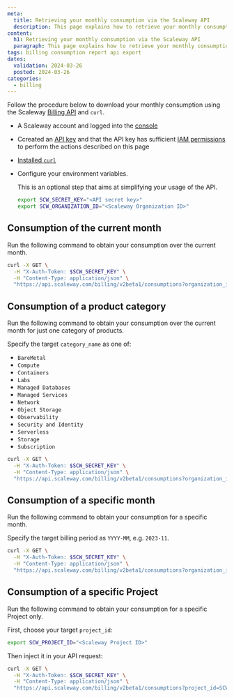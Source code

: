 ```yaml
---
meta:
  title: Retrieving your monthly consumption via the Scaleway API
  description: This page explains how to retrieve your monthly consumption via the Scaleway API
content:
  h1: Retrieving your monthly consumption via the Scaleway API
  paragraph: This page explains how to retrieve your monthly consumption via the Scaleway API
tags: billing consumption report api export
dates:
  validation: 2024-03-26
  posted: 2024-03-26
categories:
  - billing
---
```


Follow the procedure below to download your monthly consumption using the Scaleway [Billing API](https://www.scaleway.com/en/developers/api/billing/#path-consumption-get-monthly-consumption) and `curl`.

<Macro id="requirements" />

- A Scaleway account and logged into the [console](https://console.scaleway.com/organization)
- Ccreated an [API key](https://www.scaleway.com/en/docs/identity-and-access-management/iam/how-to/create-api-keys/) and that the API key has sufficient [IAM permissions](https://www.scaleway.com/en/docs/identity-and-access-management/iam/reference-content/permission-sets/) to perform the actions described on this page
- [Installed `curl`](https://curl.se/download.html)
- Configure your environment variables.

   <Message type="note">
   This is an optional step that aims at simplifying your usage of the API.
   </Message>

   ```bash
   export SCW_SECRET_KEY="<API secret key>"
   export SCW_ORGANIZATION_ID="<Scaleway Organization ID>"
   ```

## Consumption of the current month
Run the following command to obtain your consumption over the current month.

   ```bash
   curl -X GET \
     -H "X-Auth-Token: $SCW_SECRET_KEY" \
     -H "Content-Type: application/json" \
     "https://api.scaleway.com/billing/v2beta1/consumptions?organization_id=$SCW_ORGANIZATION_ID"
   ```

## Consumption of a product category

Run the following command to obtain your consumption over the current month for just one category of products.

   Specify the target `category_name` as one of:

   - `BareMetal`
   - `Compute`
   - `Containers`
   - `Labs`
   - `Managed Databases`
   - `Managed Services`
   - `Network`
   - `Object Storage`
   - `Observability`
   - `Security and Identity`
   - `Serverless`
   - `Storage`
   - `Subscription`

   ```bash
   curl -X GET \
     -H "X-Auth-Token: $SCW_SECRET_KEY" \
     -H "Content-Type: application/json" \
     "https://api.scaleway.com/billing/v2beta1/consumptions?organization_id=$SCW_ORGANIZATION_ID&category_name=Compute"
   ```

## Consumption of a specific month

Run the following command to obtain your consumption for a specific month.

   Specify the target billing period as `YYYY-MM`, e.g. `2023-11`.

   ```bash
   curl -X GET \
     -H "X-Auth-Token: $SCW_SECRET_KEY" \
     -H "Content-Type: application/json" \
     "https://api.scaleway.com/billing/v2beta1/consumptions?organization_id=$SCW_ORGANIZATION_ID&billing_period=2023-11"
   ```

## Consumption of a specific Project

Run the following command to obtain your consumption for a specific Project only.

   First, choose your target `project_id`:

   ```bash
   export SCW_PROJECT_ID="<Scaleway Project ID>"
   ```

   Then inject it in your API request:

   ```bash
   curl -X GET \
     -H "X-Auth-Token: $SCW_SECRET_KEY" \
     -H "Content-Type: application/json" \
     "https://api.scaleway.com/billing/v2beta1/consumptions?project_id=SCW_PROJECT_ID"
   ```

